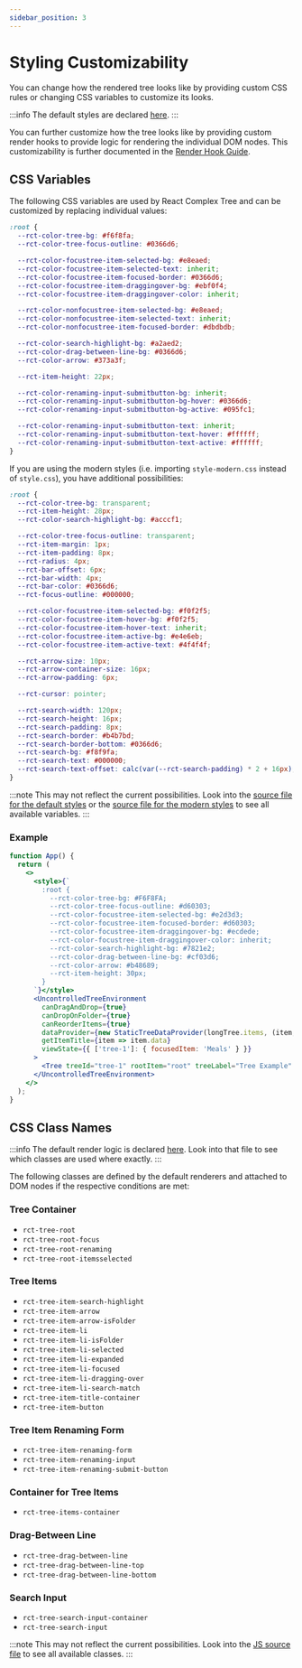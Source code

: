 ```yaml
---
sidebar_position: 3
---
```


# Styling Customizability

You can change how the rendered tree looks like by providing custom CSS rules or changing CSS variables to
customize its looks.

:::info
The default styles are declared
[here](https://github.com/lukasbach/react-complex-tree/blob/main/packages/core/src/style.css).
:::

You can further customize how the tree looks like by providing custom render hooks to provide
logic for rendering the individual DOM nodes. This customizability is further documented in the
[Render Hook Guide](rendering).

## CSS Variables

The following CSS variables are used by React Complex Tree and can be customized by replacing individual
values:

```css
:root {
  --rct-color-tree-bg: #f6f8fa;
  --rct-color-tree-focus-outline: #0366d6;

  --rct-color-focustree-item-selected-bg: #e8eaed;
  --rct-color-focustree-item-selected-text: inherit;
  --rct-color-focustree-item-focused-border: #0366d6;
  --rct-color-focustree-item-draggingover-bg: #ebf0f4;
  --rct-color-focustree-item-draggingover-color: inherit;

  --rct-color-nonfocustree-item-selected-bg: #e8eaed;
  --rct-color-nonfocustree-item-selected-text: inherit;
  --rct-color-nonfocustree-item-focused-border: #dbdbdb;

  --rct-color-search-highlight-bg: #a2aed2;
  --rct-color-drag-between-line-bg: #0366d6;
  --rct-color-arrow: #373a3f;

  --rct-item-height: 22px;

  --rct-color-renaming-input-submitbutton-bg: inherit;
  --rct-color-renaming-input-submitbutton-bg-hover: #0366d6;
  --rct-color-renaming-input-submitbutton-bg-active: #095fc1;

  --rct-color-renaming-input-submitbutton-text: inherit;
  --rct-color-renaming-input-submitbutton-text-hover: #ffffff;
  --rct-color-renaming-input-submitbutton-text-active: #ffffff;
}
```

If you are using the modern styles (i.e. importing `style-modern.css` instead of `style.css`), you have
additional possibilities:

```css
:root {
  --rct-color-tree-bg: transparent;
  --rct-item-height: 28px;
  --rct-color-search-highlight-bg: #acccf1;

  --rct-color-tree-focus-outline: transparent;
  --rct-item-margin: 1px;
  --rct-item-padding: 8px;
  --rct-radius: 4px;
  --rct-bar-offset: 6px;
  --rct-bar-width: 4px;
  --rct-bar-color: #0366d6;
  --rct-focus-outline: #000000;

  --rct-color-focustree-item-selected-bg: #f0f2f5;
  --rct-color-focustree-item-hover-bg: #f0f2f5;
  --rct-color-focustree-item-hover-text: inherit;
  --rct-color-focustree-item-active-bg: #e4e6eb;
  --rct-color-focustree-item-active-text: #4f4f4f;

  --rct-arrow-size: 10px;
  --rct-arrow-container-size: 16px;
  --rct-arrow-padding: 6px;

  --rct-cursor: pointer;

  --rct-search-width: 120px;
  --rct-search-height: 16px;
  --rct-search-padding: 8px;
  --rct-search-border: #b4b7bd;
  --rct-search-border-bottom: #0366d6;
  --rct-search-bg: #f8f9fa;
  --rct-search-text: #000000;
  --rct-search-text-offset: calc(var(--rct-search-padding) * 2 + 16px);
}
```

:::note
This may not reflect the current possibilities. Look into the
[source file for the default styles](https://github.com/lukasbach/react-complex-tree/blob/main/packages/core/src/style.css)
or the
[source file for the modern styles](https://github.com/lukasbach/react-complex-tree/blob/main/packages/core/src/style-modern.css)
to see all available variables.
:::

### Example

```jsx live
function App() {
  return (
    <>
      <style>{`
        :root {
          --rct-color-tree-bg: #F6F8FA;
          --rct-color-tree-focus-outline: #d60303;
          --rct-color-focustree-item-selected-bg: #e2d3d3;
          --rct-color-focustree-item-focused-border: #d60303;
          --rct-color-focustree-item-draggingover-bg: #ecdede;
          --rct-color-focustree-item-draggingover-color: inherit;
          --rct-color-search-highlight-bg: #7821e2;
          --rct-color-drag-between-line-bg: #cf03d6;
          --rct-color-arrow: #b48689;
          --rct-item-height: 30px;
        }
      `}</style>
      <UncontrolledTreeEnvironment
        canDragAndDrop={true}
        canDropOnFolder={true}
        canReorderItems={true}
        dataProvider={new StaticTreeDataProvider(longTree.items, (item, data) => ({ ...item, data }))}
        getItemTitle={item => item.data}
        viewState={{ ['tree-1']: { focusedItem: 'Meals' } }}
      >
        <Tree treeId="tree-1" rootItem="root" treeLabel="Tree Example" />
      </UncontrolledTreeEnvironment>
    </>
  );
}
```

## CSS Class Names

:::info
The default render logic is declared
[here](https://github.com/lukasbach/react-complex-tree/blob/main/packages/core/src/renderers/createDefaultRenderers.tsx).
Look into that file to see which classes are used where exactly.
:::

The following classes are defined by the default renderers and attached to DOM nodes if the respective conditions
are met:

### Tree Container

- `rct-tree-root`
- `rct-tree-root-focus`
- `rct-tree-root-renaming`
- `rct-tree-root-itemsselected`

### Tree Items

- `rct-tree-item-search-highlight`
- `rct-tree-item-arrow`
- `rct-tree-item-arrow-isFolder`
- `rct-tree-item-li`
- `rct-tree-item-li-isFolder`
- `rct-tree-item-li-selected`
- `rct-tree-item-li-expanded`
- `rct-tree-item-li-focused`
- `rct-tree-item-li-dragging-over`
- `rct-tree-item-li-search-match`
- `rct-tree-item-title-container`
- `rct-tree-item-button`

### Tree Item Renaming Form

- `rct-tree-item-renaming-form`
- `rct-tree-item-renaming-input`
- `rct-tree-item-renaming-submit-button`

### Container for Tree Items

- `rct-tree-items-container`

### Drag-Between Line

- `rct-tree-drag-between-line`
- `rct-tree-drag-between-line-top`
- `rct-tree-drag-between-line-bottom`

### Search Input

- `rct-tree-search-input-container`
- `rct-tree-search-input`

:::note
This may not reflect the current possibilities. Look into the
[JS source file](https://github.com/lukasbach/react-complex-tree/blob/main/packages/core/src/renderers/createDefaultRenderers.tsx)
to see all available classes.
:::
